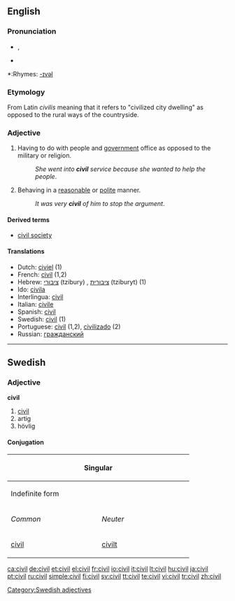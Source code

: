 ==English==

===Pronunciation===
*{{IPA|/ˈsɪvəl/}}, {{SAMPA|/"sIv@l/}}
*{{audio|en-us-civil.ogg|Audio (US)}}

*:Rhymes: [[Rhymes:English:-ɪvəl|-ɪvəl]]

===Etymology===
From Latin ''civilis'' meaning that it refers to "civilized city dwelling" as opposed to the rural ways of the countryside.

===Adjective===
{{en-adj}}
# Having to do with people and [[government]] office as opposed to the military or religion.
#:''She went into '''civil''' service because she wanted to help the people''.
# Behaving in a [[reasonable]] or [[polite]] manner.
#:''It was very '''civil''' of him to stop the argument''.

====Derived terms====
* [[civil society]]

====Translations====
*Dutch: [[civiel]] (1)
*French: [[civil]] (1,2)
*Hebrew: [[ציבורי]] (tzibury) {{m}}, [[ציבורית]] (tziburyt) {{f}} (1)
*Ido: [[civila]]
*Interlingua: [[civil]]
*Italian: [[civile]]
*Spanish: [[civil]]
*Swedish: [[civil#Swedish|civil]] (1)
*Portuguese: [[civil]] (1,2), [[civilizado]] (2)
*Russian: [[гражданский]]

----

==Swedish==

===Adjective===
'''civil'''

# [[civil#English|civil]]
# artig
# hövlig

====Conjugation====
{| border=1 cellspacing=0
|- bgcolor="#FFFFF0" align=center
! colspan=4 width=400 | Singular
! rowspan=3 width=100 | Plural
|- bgcolor="#FFFFF0" align=center
! colspan=2 width=200 | Indefinite form
! colspan=2 width=200 | Definite form
|- bgcolor="#FFFFF0" align=center
| width=100 | ''Common''
| width=100 | ''Neuter''
| width=100 | ''Sexus maskuline''
| width=100 | ''Other sexus''
|- align=center
| [[civil]]
| [[civilt]]
| [[civile]]
| [[civila]]
| [[civila]]
|}

[[Category:Swedish adjectives]]

[[ca:civil]]
[[de:civil]]
[[et:civil]]
[[el:civil]]
[[fr:civil]]
[[io:civil]]
[[it:civil]]
[[lt:civil]]
[[hu:civil]]
[[ja:civil]]
[[pt:civil]]
[[ru:civil]]
[[simple:civil]]
[[fi:civil]]
[[sv:civil]]
[[tt:civil]]
[[te:civil]]
[[vi:civil]]
[[tr:civil]]
[[zh:civil]]